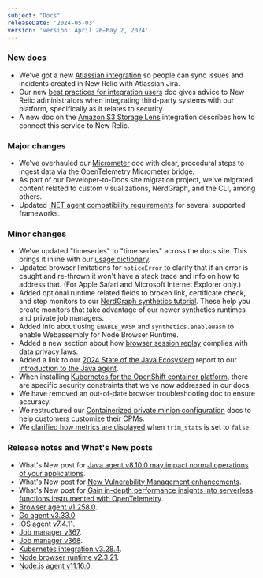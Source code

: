 ```yaml
---
subject: "Docs"
releaseDate: '2024-05-03'
version: 'version: April 26–May 2, 2024'
---
```


### New docs

* We've got a new [Atlassian integration](/docs/more-integrations/open-source-telemetry-integrations/atlassian/atlassian-integration) so people can sync issues and incidents created in New Relic with Atlassian Jira. 
* Our new [best practices for integration users](/docs/more-integrations/best-practices-integration) doc gives advice to New Relic administrators when integrating third-party systems with our platform, specifically as it relates to security.
* A new doc on the [Amazon S3 Storage Lens](/docs/infrastructure/amazon-integrations/aws-integrations-list/aws-s3-storagelens-monitoring-integration) integration describes how to connect this service to New Relic.

### Major changes

* We've overhauled our [Micrometer](/docs/more-integrations/open-source-telemetry-integrations/micrometer/micrometer-metrics-registry) doc with clear, procedural steps to ingest data via the OpenTelemetry Micrometer bridge.
* As part of our Developer-to-Docs site migration project, we've migrated content related to custom visualizations, NerdGraph, and the CLI, among others.
* Updated [.NET agent compatibility requirements](/docs/apm/agents/net-agent/getting-started/net-agent-compatibility-requirements-net-core) for several supported frameworks. 

### Minor changes

* We've updated "timeseries" to "time series" across the docs site. This brings it inline with our [usage dictionary](/docs/style-guide/word-choice/usage-dictionary/#time-series).
* Updated browser limitations for `noticeError` to clarify that if an error is caught and re-thrown it won't have a stack trace and info on how to address that. (For Apple Safari and Microsoft Internet Explorer only.)
* Added optional runtime related fields to broken link, certificate check, and step monitors to our [NerdGraph synthetics tutorial](/docs/apis/nerdgraph/examples/nerdgraph-synthetics-tutorial). These help you create monitors that take advantage of our newer synthetics runtimes and private job managers.
* Added info about using `ENABLE_WASM` and `synthetics.enableWasm` to enable Webassembly for Node Browser Runtime.
* Added a new section about how [browser session replay](/docs/browser/browser-monitoring/browser-pro-features/session-replay/#data-security) complies with data privacy laws.
* Added a link to our [2024 State of the Java Ecosystem](https://newrelic.com/resources/report/2024-state-of-the-java-ecosystem) report to our [introduction to the Java agent](/docs/apm/agents/java-agent/getting-started/introduction-new-relic-java).
* When installing [Kubernetes for the OpenShift container platform](/install/kubernetes), there are specific security constraints that we've now addressed in our docs. 
* We have removed an out-of-date browser troubleshooting doc to ensure accuracy.
* We restructured our [Containerized private minion configuration](/docs/synthetics/synthetic-monitoring/private-locations/containerized-private-minion-cpm-configuration) docs to help customers customize their CPMs.
* We [clarified how metrics are displayed](/docs/apm/agents/java-agent/configuration/java-agent-configuration-config-file/#trim_stats) when `trim_stats` is set to `false`.

### Release notes and What's New posts

* What's New post for [Java agent v8.10.0 may impact normal operations of your applications](/whats-new/2024/04/whats-new-04-26-javaagentissue).
* What's New post for [New Vulnerability Management enhancements](/whats-new/2024/04/whats-new-04-26-vm-update).
* What's New post for [Gain in-depth performance insights into serverless functions instrumented with OpenTelemetry](/whats-new/2024/04/whats-new-04-30-otellambda).
* [Browser agent v1.258.0](/docs/release-notes/new-relic-browser-release-notes/browser-agent-release-notes/browser-agent-v1.258.0).
* [Go agent v3.33.0](/docs/release-notes/agent-release-notes/go-release-notes/go-agent-3-33-0)
* [iOS agent v7.4.11](/docs/release-notes/mobile-release-notes/ios-release-notes/ios-agent-7411).
* [Job manager v367](/docs/release-notes/synthetics-release-notes/job-manager-release-notes/job-manager-release-367).
* [Job manager v368](/docs/release-notes/synthetics-release-notes/job-manager-release-notes/job-manager-release-368).
* [Kubernetes integration v3.28.4](/docs/release-notes/infrastructure-release-notes/kubernetes-integration-release-notes/kubernetes-integration-3-28-4).
* [Node browser runtime v2.3.21](/docs/release-notes/synthetics-release-notes/node-browser-runtime-release-notes/node-browser-runtime-2.3.21).
* [Node.js agent v11.16.0](/docs/release-notes/agent-release-notes/nodejs-release-notes/node-agent-11-16-0).







